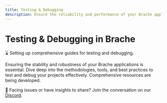 ```yaml
---
title: Testing & Debugging
description: Ensure the reliability and performance of your Brache applications.
---
```


# Testing & Debugging in Brache

⌛ Setting up comprehensive guides for testing and debugging.

Ensuring the stability and robustness of your Brache applications is essential. Dive deep into the methodologies, tools, and best practices to test and debug your projects effectively. Comprehensive resources are being developed.

🔧 Facing issues or have insights to share? Join the conversation on our [Discord](https://discord.gg/YOUR_DISCORD_LINK).
